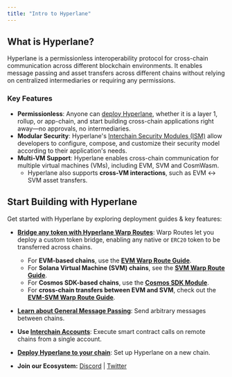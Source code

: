 ```yaml
---
title: "Intro to Hyperlane"
---
```


## What is Hyperlane?[​](#what-is-hyperlane "Direct link to What is Hyperlane?")

Hyperlane is a permissionless interoperability protocol for cross-chain communication across different blockchain environments. It enables message passing and asset transfers across different chains without relying on centralized intermediaries or requiring any permissions.

### Key Features[​](#key-features "Direct link to Key Features")

- **Permissionless**: Anyone can [deploy Hyperlane](https://docs.hyperlane.xyz/docs/deploy-hyperlane), whether it is a layer 1, rollup, or app-chain, and start building cross-chain applications right away—no approvals, no intermediaries.
- **Modular Security**: Hyperlane's [Interchain Security Modules (ISM)](https://docs.hyperlane.xyz/docs/protocol/ISM/modular-security) allow developers to configure, compose, and customize their security model according to their application's needs.
- **Multi-VM Support**: Hyperlane enables cross-chain communication for multiple virtual machines (VMs), including EVM, SVM and CosmWasm.
  - Hyperlane also supports **cross-VM interactions**, such as EVM ↔ SVM asset transfers.

## Start Building with Hyperlane[​](#start-building-with-hyperlane "Direct link to Start Building with Hyperlane")

Get started with Hyperlane by exploring deployment guides & key features:

- **[Bridge any token with Hyperlane Warp Routes](/docs/guides/deploy-warp-route)**: Warp Routes let you deploy a custom token bridge, enabling any native or `ERC20` token to be transferred across chains.

  - For **EVM-based chains**, use the **[EVM Warp Route Guide](/docs/guides/deploy-warp-route)**.
  - For **Solana Virtual Machine (SVM) chains**, see the **[SVM Warp Route Guide](/docs/guides/deploy-svm-warp-route)**.
  - For **Cosmos SDK-based chains**, use the **[Cosmos SDK Module](/docs/reference/alt-vm-implementations/cosmos-sdk)**.
  - For **cross-chain transfers between EVM and SVM**, check out the **[EVM-SVM Warp Route Guide](/docs/guides/deploy-evm-svm-warp-route)**.

- **[Learn about General Message Passing](/docs/reference/messaging/send)**: Send arbitrary messages between chains.

- **Use [Interchain Accounts](https://docs.hyperlane.xyz/docs/reference/applications/interchain-account)**: Execute smart contract calls on remote chains from a single account.

- **[Deploy Hyperlane to your chain](/docs/deploy-hyperlane)**: Set up Hyperlane on a new chain.

- **Join our Ecosystem:** [Discord](https://discord.com/invite/hyperlane) | [Twitter](https://x.com/hyperlane)

